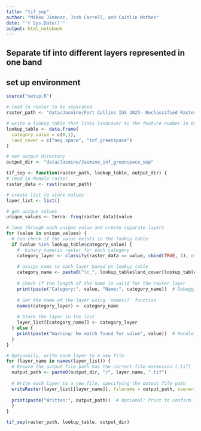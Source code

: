 ```yaml
---
title: "tif_sep"
author: "Mikko Jimenez, Josh Carrell, and Caitlin Mothes"
date: "'r Sys.Date()'"
output: html_notebook
---
```


## Separate tif into different layers represented in one band

## set up environment
```r
source("setup.R") 

# read in raster to be separated 
raster_path <- "data/Jasmine/Fort Collins IGS 2023- Reclassified Raster FGS Removed/IGS_LC_FOCO_2023.tif"

# write a lookup table that links landcover to the feature number in band
lookup_table <- data.frame(
  category_value = c(0,1),
  land_cover = c("neg_space", "inf_greenspace")
)

# set output directory
output_dir <- "data/Jasmine/Jasmine_inf_greenspace_sep"
```

```r
tif_sep <- function(raster_path, lookup_table, output_dir) {
# read in McHale raster
raster_data <- rast(raster_path)

# create list to store values
layer_list <- list()

# get unique values
unique_values <- terra::freq(raster_data)$value

# loop through each unique value and create separate layers
for (value in unique_values) {
  # run check if the value exists in the lookup table
  if (value %in% lookup_table$category_value) {
    #  binary numeric raster for each category 
    category_layer <- classify(raster_data == value, cbind(TRUE, 1), others = NA)
    
    # assign name to each layer based on lookup table
    category_name <- paste0("lc_", lookup_table$land_cover[lookup_table$category_value == value])
    
    # Check if the length of the name is valid for the raster layer
    print(paste("Category:", value, "Name:", category_name))  # Debugging output
    
    # Set the name of the layer using `names()` function
    names(category_layer) <- category_name
    
    # Store the layer in the list
    layer_list[[category_name]] <- category_layer
  } else {
    print(paste("Warning: No match found for value", value))  # Handle unexpected values
  }
}

# Optionally, write each layer to a new file
for (layer_name in names(layer_list)) {
  # Ensure the output file path has the correct file extension (.tif)
  output_path <- paste0(output_dir, "/", layer_name, ".tif")
  
  # Write each layer to a new file, specifying the output file path
  writeRaster(layer_list[[layer_name]], filename = output_path, overwrite = TRUE)
  
  print(paste("Written:", output_path))  # Optional: Print to confirm the file was written
  }
}
```

```r
tif_sep(raster_path, lookup_table, output_dir)
```

